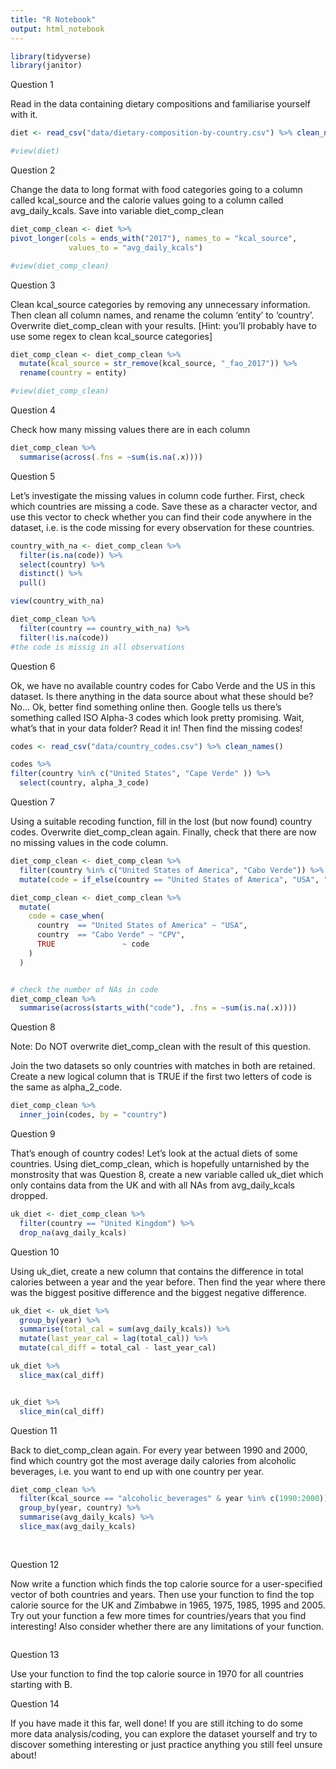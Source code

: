 ```yaml
---
title: "R Notebook"
output: html_notebook
---
```


```r
library(tidyverse)
library(janitor)
```


Question 1

Read in the data containing dietary compositions and familiarise yourself with it.

```r
diet <- read_csv("data/dietary-composition-by-country.csv") %>% clean_names()

#view(diet)
```



Question 2

Change the data to long format with food categories going to a column called kcal_source and the calorie values going to a column called avg_daily_kcals. Save into variable diet_comp_clean

```r
diet_comp_clean <- diet %>% 
pivot_longer(cols = ends_with("2017"), names_to = "kcal_source", 
             values_to = "avg_daily_kcals")

#view(diet_comp_clean)
```



Question 3

Clean kcal_source categories by removing any unnecessary information. Then clean all column names, and rename the column ‘entity’ to ‘country’. Overwrite diet_comp_clean with your results. [Hint: you’ll probably have to use some regex to clean kcal_source categories]

```r
diet_comp_clean <- diet_comp_clean %>% 
  mutate(kcal_source = str_remove(kcal_source, "_fao_2017")) %>% 
  rename(country = entity)

#view(diet_comp_clean)

```


Question 4

Check how many missing values there are in each column

```r
diet_comp_clean %>% 
  summarise(across(.fns = ~sum(is.na(.x))))
```


Question 5

Let’s investigate the missing values in column code further. First, check which countries are missing a code. Save these as a character vector, and use this vector to check whether you can find their code anywhere in the dataset, i.e. is the code missing for every observation for these countries.

```r
country_with_na <- diet_comp_clean %>%
  filter(is.na(code)) %>% 
  select(country) %>% 
  distinct() %>% 
  pull()

view(country_with_na)

diet_comp_clean %>% 
  filter(country == country_with_na) %>% 
  filter(!is.na(code))
#the code is missig in all observations
```


Question 6

Ok, we have no available country codes for Cabo Verde and the US in this dataset. Is there anything in the data source about what these should be? No… Ok, better find something online then. Google tells us there’s something called ISO Alpha-3 codes which look pretty promising. Wait, what’s that in your data folder? Read it in! Then find the missing codes!

```r
codes <- read_csv("data/country_codes.csv") %>% clean_names()

codes %>% 
filter(country %in% c("United States", "Cape Verde" )) %>% 
  select(country, alpha_3_code)
```


Question 7

Using a suitable recoding function, fill in the lost (but now found) country codes. Overwrite diet_comp_clean again. Finally, check that there are now no missing values in the code column.

```r
diet_comp_clean <- diet_comp_clean %>% 
  filter(country %in% c("United States of America", "Cabo Verde")) %>%
  mutate(code = if_else(country == "United States of America", "USA", "CPV"))

diet_comp_clean <- diet_comp_clean %>% 
  mutate(
    code = case_when(
      country  == "United States of America" ~ "USA",
      country  == "Cabo Verde" ~ "CPV",
      TRUE               ~ code
    )
  )


# check the number of NAs in code 
diet_comp_clean %>% 
  summarise(across(starts_with("code"), .fns = ~sum(is.na(.x))))
```



Question 8

Note: Do NOT overwrite diet_comp_clean with the result of this question.

Join the two datasets so only countries with matches in both are retained. Create a new logical column that is TRUE if the first two letters of code is the same as alpha_2_code.

```r
diet_comp_clean %>%
  inner_join(codes, by = "country")
```



Question 9

That’s enough of country codes! Let’s look at the actual diets of some countries. Using diet_comp_clean, which is hopefully untarnished by the monstrosity that was Question 8, create a new variable called uk_diet which only contains data from the UK and with all NAs from avg_daily_kcals dropped.

```r
uk_diet <- diet_comp_clean %>% 
  filter(country == "United Kingdom") %>% 
  drop_na(avg_daily_kcals)
```



Question 10

Using uk_diet, create a new column that contains the difference in total calories between a year and the year before. Then find the year where there was the biggest positive difference and the biggest negative difference.

```r
uk_diet <- uk_diet %>%
  group_by(year) %>% 
  summarise(total_cal = sum(avg_daily_kcals)) %>% 
  mutate(last_year_cal = lag(total_cal)) %>% 
  mutate(cal_diff = total_cal - last_year_cal)

uk_diet %>% 
  slice_max(cal_diff)


uk_diet %>% 
  slice_min(cal_diff)

```


Question 11

Back to diet_comp_clean again. For every year between 1990 and 2000, find which country got the most average daily calories from alcoholic beverages, i.e. you want to end up with one country per year.

```r
diet_comp_clean %>%
  filter(kcal_source == "alcoholic_beverages" & year %in% c(1990:2000)) %>% 
  group_by(year, country) %>% 
  summarise(avg_daily_kcals) %>%
  slice_max(avg_daily_kcals)
  
  
```



Question 12

Now write a function which finds the top calorie source for a user-specified vector of both countries and years. Then use your function to find the top calorie source for the UK and Zimbabwe in 1965, 1975, 1985, 1995 and 2005. Try out your function a few more times for countries/years that you find interesting! Also consider whether there are any limitations of your function.

```r

```


Question 13

Use your function to find the top calorie source in 1970 for all countries starting with B.



Question 14

If you have made it this far, well done! If you are still itching to do some more data analysis/coding, you can explore the dataset yourself and try to discover something interesting or just practice anything you still feel unsure about!
